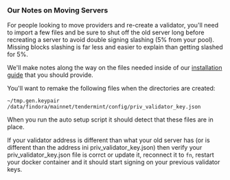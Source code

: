 ### Our Notes on Moving Servers
For people looking to move providers and re-create a validator, you'll need to import a few files and be sure to shut off the old server long before recreating a server to avoid double signing slashing (5% from your pool). Missing blocks slashing is far less and easier to explain than getting slashed for 5%.

We'll make notes along the way on the files needed inside of our [installation guide](https://guides.easynode.one/findora/easynode) that you should provide. 

You'll want to remake the following files when the directories are created:

```text
~/tmp.gen.keypair
/data/findora/mainnet/tendermint/config/priv_validator_key.json
```

When you run the auto setup script it should detect that these files are in place.

If your validator address is different than what your old server has (or is different than the address ini priv_validator_key.json) then verify your priv_validator_key.json file is corrct or update it, reconnect it to `fn`, restart your docker container and it should start signing on your previous validator keys.